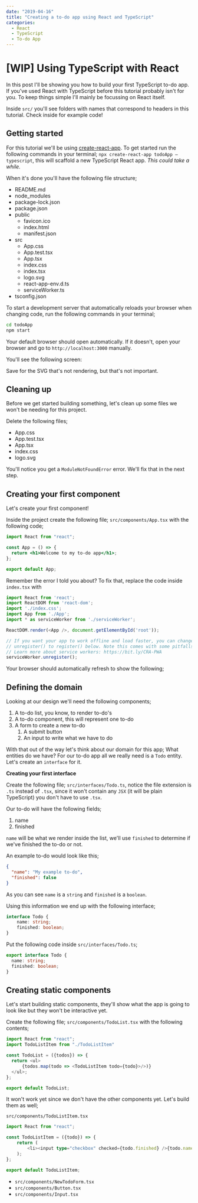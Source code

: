 ```yaml
---
date: "2019-04-16"
title: "Creating a to-do app using React and TypeScript"
categories:
  - React
  - TypeScript
  - To-do App
---
```



# [WIP] Using TypeScript with React

In this post I'll be showing you how to build your first TypeScript to-do app. If you've used React with TypeScript before this tutorial probably isn't for you. To keep things simple I'll mainly be focussing on React itself.

Inside `src/` you'll see folders with names that correspond to headers in this tutorial. Check inside for example code!

## Getting started

For this tutorial we'll be using [create-react-app](https://reactjs.org/docs/create-a-new-react-app.html#create-react-app). To get started run the following commands in your terminal; `npx create-react-app todoApp —typescript`, this will scaffold a new TypeScript React app. _This could take a while._

When it's done you'll have the following file structure;

- README.md
- node_modules
- package-lock.json
- package.json
- public
	- favicon.ico
	- index.html
	- manifest.json
- src
	- App.css
	- App.test.tsx
	- App.tsx
	- index.css
	- index.tsx
	- logo.svg
	- react-app-env.d.ts
	- serviceWorker.ts
- tsconfig.json


To start a development server that automatically reloads your browser when changing code, run the following commands in your terminal;

```sh
cd todoApp
npm start
```

Your default browser should open automatically. If it doesn't, open your browser and go to `http://localhost:3000` manually.

You'll see the following screen:

<CodeSandbox title="Getting started" url="https://codesandbox.io/embed/5klroqv26l" />

Save for the SVG that's not rendering, but that's not important.

## Cleaning up

Before we get started building something, let's clean up some files we won't be needing for this project.

Delete the following files;

- App.css
- App.test.tsx
- App.tsx
- index.css
- logo.svg

You'll notice you get a `ModuleNotFoundError` error. We'll fix that in the next step.

## Creating your first component

Let's create your first component!

Inside the project create the following file; `src/components/App.tsx` with the following code;

```jsx
import React from "react";

const App = () => {
  return <h1>Welcome to my to-do app</h1>;
};

export default App;
```

Remember the error I told you about? To fix that, replace the code inside `index.tsx` with

```typescript jsx
import React from 'react';
import ReactDOM from 'react-dom';
import './index.css';
import App from './App';
import * as serviceWorker from './serviceWorker';

ReactDOM.render(<App />, document.getElementById('root'));

// If you want your app to work offline and load faster, you can change
// unregister() to register() below. Note this comes with some pitfalls.
// Learn more about service workers: https://bit.ly/CRA-PWA
serviceWorker.unregister();

```

Your browser should automatically refresh to show the following;

<CodeSandbox title="Creating your first component" url="https://codesandbox.io/embed/l4w63r72om" />

## Defining the domain

Looking at our design we'll need the following components;

1. A to-do list, you know, to render to-do's
2. A to-do component, this will represent one to-do
3. A form to create a new to-do
    1. A submit button
    2. An input to write what we have to do

With that out of the way let's think about our domain for this app; What entities do we have? For our to-do app all we really need is a `Todo` entity. Let's create an `interface` for it.

**Creating your first interface**

Create the following file; `src/interfaces/Todo.ts`, notice the file extension is `.ts` instead of `.tsx`, since it won't contain any `JSX` (it will be plain TypeScript) you don't have to use `.tsx`.

Our to-do will have the following fields;

1. name
2. finished

`name` will be what we render inside the list, we'll use `finished` to determine if we've finished the to-do or not. 

An example to-do would look like this; 

```json
{
  "name": "My example to-do",
  "finished": false
}
```

As you can see `name` is a `string` and `finished` is a `boolean`.

Using this information we end up with the following interface;

```typescript
interface Todo {
    name: string;
    finished: boolean;
}
```

Put the following code inside `src/interfaces/Todo.ts`;

```typescript
export interface Todo {
  name: string;
  finished: boolean;
}
```

## Creating static components

Let's start building static components, they'll show what the app is going to look like but they won't be interactive yet.

Create the following file; `src/components/TodoList.tsx` with the following contents;

```typescript jsx
import React from "react";
import TodoListItem from "./TodoListItem"

const TodoList = ({todos}) => {
  return <ul>
      {todos.map(todo => <TodoListItem todo={todo}>/>)}
  </ul>;
};

export default TodoList;
```

It won't work yet since we don't have the other components yet. Let's build them as well;

`src/components/TodoListItem.tsx`

```typescript jsx
import React from "react";

const TodoListItem = ({todo}) => {
    return (
        <li><input type="checkbox" checked={todo.finished} />{todo.name}</li>
    );
};

export default TodoListItem;
```

- `src/components/NewTodoForm.tsx`
- `src/components/Button.tsx`
- `src/components/Input.tsx`

